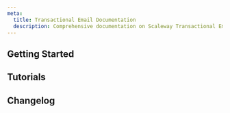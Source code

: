 ```yaml
---
meta:
  title: Transactional Email Documentation
  description: Comprehensive documentation on Scaleway Transactional Email services.
---
```


<ProductHeader
   productName="Transactional Email"
   productLogo="transactionalEmail"
   description="Transactional Email is a platform that allows you to send application-generated emails such as receipts, alerts, password resets, and more."
   url="/transactional-email/quickstart/"
   label="Transactional Email Quickstart"
/>

## Getting Started

<Grid>
    <SummaryCard
        title="Quickstart"
        icon="rocket"
        description="Learn how to configure a domain and add the necessary records to it in a few steps."
        label="View Quickstart"
        url="/transactional-email/quickstart/"
    />
    <SummaryCard
        title="Concepts"
        icon="info"
        description="Core concepts that give you a better understanding of Transactional Email."
        label="View Concepts"
        url="/transactional-email/concepts/"
    />
    <SummaryCard
        title="How-Tos"
        icon="help-circle-outline"
        description="Learn how to use Transactional Email and manage your email activity via the Scaleway console."
        label="View How-Tos"
        url="/transactional-email/how-to/"
    />
    <SummaryCard
        title="Additional Content"
        icon="book-open-outline"
        description="Check out in-depth information about Transactional Email."
        label="View Additional Content"
        url="/transactional-email/reference-content/"
    />
</Grid>


## Tutorials

<Grid>
    <DefaultCard
        title="Sending emails with Transactional Email and Serverless using the Serverless Framework"
        url="/tutorials/send-emails-tem-serverless-framework/"
        label="Read more"
    />
    <DefaultCard
        title="Sending emails with Transactional Email and Serverless using Terraform/OpenTofu"
        url="/tutorials/send-emails-with-serverless-and-tem/"
        label="Read more"
    />
    <DefaultCard
        title="Configuring an SMTP relay with Transactional Email and Postfix"
        url="/tutorials/configure-smtp-relay-tem/"
        label="Read more"
    />
</Grid>


<ClickableBanner
    productLogo="cli"
    title="Transactional Email API"
    description="Manage Transactional Email using the Scaleway API."
    url="https://www.scaleway.com/en/developers/api/transactional-email/"
    label="Go to Transactional Email API"
/>

## Changelog

<ChangelogList
    productName="transactional-email"
    numberOfChanges={3}
/>